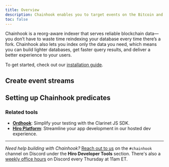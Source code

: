 ```yaml
---
title: Overview
description: Chainhook enables you to target events on the Bitcoin and Stacks blockchain important to your use case in order to trigger actions based on those events.
toc: false
---
```


Chainhook is a reorg-aware indexer that serves reliable blockchain data—you don’t have to waste time reindexing your database every time there’s a fork. Chainhook also lets you index only the data you need, which means you can build lighter databases, get faster query results, and deliver a better experience to your users.

To get started, check out our [installation guide](/stacks/chainhook/installation).

## Create event streams

<Cards>
  <Card
    href="/stacks/chainhook/guides/chainhook-as-a-service"
    title="Create a Bitcoin chainhook"
    description="Build a chainhook that indexes events on the Bitcoin blockchain."
  />
  <Card
    href="/stacks/chainhook/guides/chainhook-as-a-service-with-stacks-node"
    title="Create a Stacks chainhook"
    description="Build a chainhook that indexes events on the Stacks blockchain."
  />
  <Card
    href="/stacks/chainhook/guides/register-chainhooks-on-devnet"
    title="Test your chainhooks"
    description="Test and debug your chainhooks in a local environment."
  />
</Cards>

## Setting up Chainhook predicates

<Cards>
  <Card
    href="/stacks/chainhook/concepts/bitcoin-predicates"
    title="Bitcoin predicates"
    description="A list of &quot;if this, then that&quot; logic for Bitcoin chainhooks."
  />
  <Card
    href="/stacks/chainhook/concepts/stacks-predicates"
    title="Stacks predicates"
    description="A list of &quot;if this, then that&quot; logic for Bitcoin chainhooks."
  />
</Cards>

### Related tools

- **[Ordhook](/bitcoin/ordinals/ordhook)**: Simplify your testing with the Clarinet JS SDK.
- **[Hiro Platform](/stacks/platform)**: Streamline your app development in our hosted dev experience.

---

_Need help building with Chainhook?_  [Reach out to us](https://stacks.chat/) on the `#chainhook` channel on Discord under the **Hiro Developer Tools** section. There's also a [weekly office hours](https://events.stacks.co/event/HD16484710) on Discord every Thursday at 11am ET.
